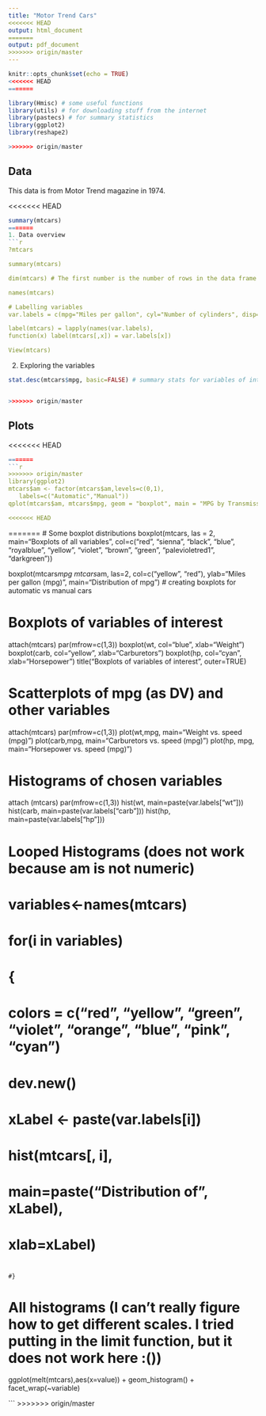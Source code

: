 ```yaml
---
title: "Motor Trend Cars"
<<<<<<< HEAD
output: html_document
=======
output: pdf_document
>>>>>>> origin/master
---
```


```r
knitr::opts_chunk$set(echo = TRUE)
<<<<<<< HEAD
=======

library(Hmisc) # some useful functions
library(utils) # for downloading stuff from the internet
library(pastecs) # for summary statistics
library(ggplot2)
library(reshape2)

>>>>>>> origin/master
```

## Data

This data is from Motor Trend magazine in 1974. 

<<<<<<< HEAD

```r
summary(mtcars)
=======
1. Data overview
```r
?mtcars

summary(mtcars)

dim(mtcars) # The first number is the number of rows in the data frame and the second is the number of columns.

names(mtcars)

# Labelling variables
var.labels = c(mpg="Miles per gallon", cyl="Number of cylinders", disp="Displacement", hp="Horsepower", drat="Axle ratio", wt="Weight", qsec="1/4 mile time", vs="V/S", am="Transmission", gear="Number of forward gears", carb="Number of carburetors")

label(mtcars) = lapply(names(var.labels), 
function(x) label(mtcars[,x]) = var.labels[x])

View(mtcars)

```


2. Exploring the variables
```r
stat.desc(mtcars$mpg, basic=FALSE) # summary stats for variables of interest, not very necessary if the summary function will give the whole outputs.


>>>>>>> origin/master
```

## Plots

<<<<<<< HEAD
```r
=======
```r
>>>>>>> origin/master
library(ggplot2)
mtcars$am <- factor(mtcars$am,levels=c(0,1),
   labels=c("Automatic","Manual"))
qplot(mtcars$am, mtcars$mpg, geom = "boxplot", main = "MPG by Transmission Type", xlab = "Transmission", ylab = "MPG")

<<<<<<< HEAD
```

=======
# Some boxplot distributions 
boxplot(mtcars, las = 2, main="Boxplots of all variables", col=c("red", "sienna", "black", "blue", "royalblue", "yellow", "violet", "brown", "green", "palevioletred1", "darkgreen"))


boxplot(mtcars$mpg~mtcars$am, las=2, col=c("yellow", "red"), ylab="Miles per gallon (mpg)", main="Distribution of mpg") # creating boxplots for automatic vs manual cars

# Boxplots of variables of interest
attach(mtcars)
par(mfrow=c(1,3)) 
boxplot(wt, col="blue", xlab="Weight")
boxplot(carb, col="yellow", xlab="Carburetors")
boxplot(hp, col="cyan", xlab="Horsepower")
title("Boxplots of variables of interest", outer=TRUE)

# Scatterplots of mpg (as DV) and other variables
attach(mtcars)
par(mfrow=c(1,3))
plot(wt,mpg, main="Weight vs. speed (mpg)")
plot(carb,mpg, main="Carburetors vs. speed (mpg)")
plot(hp, mpg, main="Horsepower vs. speed (mpg)")

# Histograms of chosen variables
attach (mtcars)
par(mfrow=c(1,3))
hist(wt, main=paste(var.labels["wt"]))
hist(carb, main=paste(var.labels["carb"]))
hist(hp, main=paste(var.labels["hp"]))

# Looped Histograms (does not work because am is not numeric)
#     variables<-names(mtcars)
#     for(i in variables)
#   {
#     colors = c("red", "yellow", "green", "violet", "orange", "blue", "pink", "cyan") 
#     dev.new()
#     xLabel <- paste(var.labels[i]) 
#     hist(mtcars[, i],
#     main=paste("Distribution of", xLabel),
#     xlab=xLabel)
#     
    #}

# All histograms (I can't really figure how to get different scales. I tried putting in the limit function, but it does not work here :())
ggplot(melt(mtcars),aes(x=value)) + geom_histogram() + facet_wrap(~variable)

```
>>>>>>> origin/master

